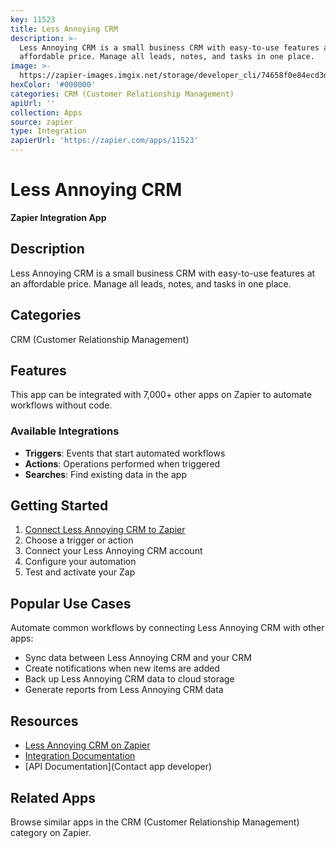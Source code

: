 ```yaml
---
key: 11523
title: Less Annoying CRM
description: >-
  Less Annoying CRM is a small business CRM with easy-to-use features at an
  affordable price. Manage all leads, notes, and tasks in one place.
image: >-
  https://zapier-images.imgix.net/storage/developer_cli/74658f0e84ecd3d7d76ee5bd1e1bbb64.png?auto=format%2Ccompress&ixlib=python-3.0.0&q=50
hexColor: '#000000'
categories: CRM (Customer Relationship Management)
apiUrl: ''
collection: Apps
source: zapier
type: Integration
zapierUrl: 'https://zapier.com/apps/11523'
---
```

# Less Annoying CRM

**Zapier Integration App**

## Description

Less Annoying CRM is a small business CRM with easy-to-use features at an affordable price. Manage all leads, notes, and tasks in one place.

## Categories

CRM (Customer Relationship Management)

## Features

This app can be integrated with 7,000+ other apps on Zapier to automate workflows without code.

### Available Integrations

- **Triggers**: Events that start automated workflows
- **Actions**: Operations performed when triggered
- **Searches**: Find existing data in the app

## Getting Started

1. [Connect Less Annoying CRM to Zapier](https://zapier.com/apps/11523)
2. Choose a trigger or action
3. Connect your Less Annoying CRM account
4. Configure your automation
5. Test and activate your Zap

## Popular Use Cases

Automate common workflows by connecting Less Annoying CRM with other apps:

- Sync data between Less Annoying CRM and your CRM
- Create notifications when new items are added
- Back up Less Annoying CRM data to cloud storage
- Generate reports from Less Annoying CRM data

## Resources

- [Less Annoying CRM on Zapier](https://zapier.com/apps/11523)
- [Integration Documentation](https://zapier.com/apps/11523/integrations)
- [API Documentation](Contact app developer)

## Related Apps

Browse similar apps in the CRM (Customer Relationship Management) category on Zapier.

